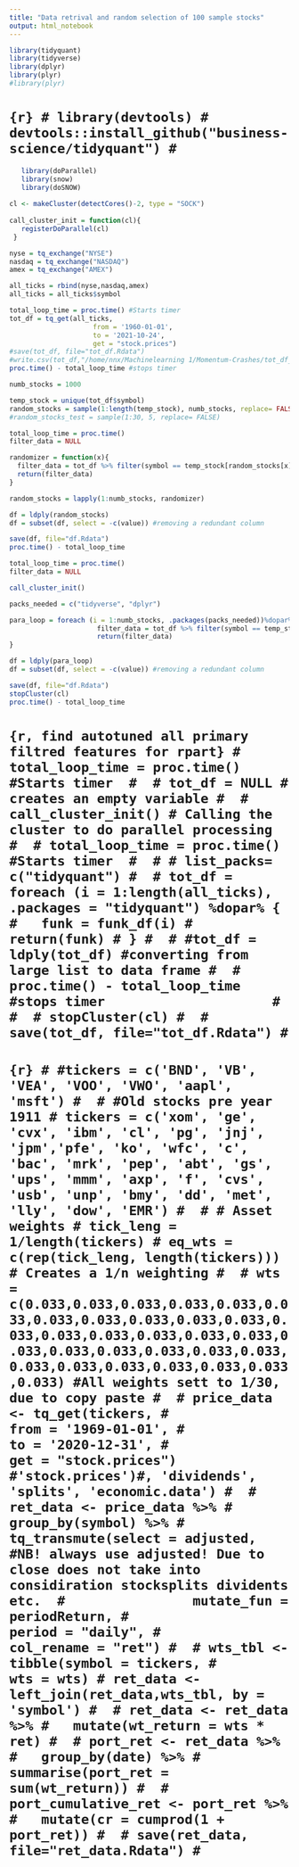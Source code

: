 ```yaml
---
title: "Data retrival and random selection of 100 sample stocks"
output: html_notebook
---
```


```r
library(tidyquant)
library(tidyverse)
library(dplyr)
library(plyr)
#library(plyr)
```

# ```{r}
# library(devtools)
# devtools::install_github("business-science/tidyquant")
# ```


```r
   library(doParallel)
   library(snow)
   library(doSNOW)
 
cl <- makeCluster(detectCores()-2, type = "SOCK")
 
call_cluster_init = function(cl){
   registerDoParallel(cl)
 }
```

```r

nyse = tq_exchange("NYSE")
nasdaq = tq_exchange("NASDAQ")
amex = tq_exchange("AMEX")

all_ticks = rbind(nyse,nasdaq,amex) 
all_ticks = all_ticks$symbol
```

```r
total_loop_time = proc.time() #Starts timer 
tot_df = tq_get(all_ticks,
                     from = '1960-01-01',
                     to = '2021-10-24',
                     get = "stock.prices")
#save(tot_df, file="tot_df.Rdata")
#write.csv(tot_df,"/home/nnx/Machinelearning 1/Momentum-Crashes/tot_df_db.csv", row.names = FALSE)
proc.time() - total_loop_time #stops timer     
```


```r
numb_stocks = 1000

temp_stock = unique(tot_df$symbol)
random_stocks = sample(1:length(temp_stock), numb_stocks, replace= FALSE) 
#random_stocks_test = sample(1:30, 5, replace= FALSE)
```


```r
total_loop_time = proc.time()
filter_data = NULL

randomizer = function(x){
  filter_data = tot_df %>% filter(symbol == temp_stock[random_stocks[x]])
  return(filter_data)
}

random_stocks = lapply(1:numb_stocks, randomizer)

df = ldply(random_stocks)
df = subset(df, select = -c(value)) #removing a redundant column

save(df, file="df.Rdata")
proc.time() - total_loop_time
```

```r
total_loop_time = proc.time()
filter_data = NULL

call_cluster_init()

packs_needed = c("tidyverse", "dplyr")

para_loop = foreach (i = 1:numb_stocks, .packages(packs_needed))%dopar% {
                      filter_data = tot_df %>% filter(symbol == temp_stock[random_stocks[i]])
                      return(filter_data)
}

df = ldply(para_loop)
df = subset(df, select = -c(value)) #removing a redundant column

save(df, file="df.Rdata")
stopCluster(cl)
proc.time() - total_loop_time
```








# ```{r, find autotuned all primary filtred features for rpart}
# total_loop_time = proc.time() #Starts timer 
# 
# tot_df = NULL # creates an empty variable
# 
# call_cluster_init() # Calling the cluster to do parallel processing 
# 
# total_loop_time = proc.time() #Starts timer 
# 
# # list_packs= c("tidyquant")
# 
# tot_df = foreach (i = 1:length(all_ticks), .packages = "tidyquant") %dopar% {
#   funk = funk_df(i)
#   return(funk)
# }
# 
# #tot_df = ldply(tot_df) #converting from large list to data frame
# 
# proc.time() - total_loop_time #stops timer                    
# 
# 
# stopCluster(cl)
# 
# save(tot_df, file="tot_df.Rdata")
# ```
   



# ```{r}
# #tickers = c('BND', 'VB', 'VEA', 'VOO', 'VWO', 'aapl', 'msft')
# 
# #Old stocks pre year 1911
# tickers = c('xom', 'ge', 'cvx', 'ibm', 'cl', 'pg', 'jnj', 'jpm','pfe', 'ko', 'wfc', 'c', 'bac', 'mrk', 'pep', 'abt', 'gs', 'ups', 'mmm', 'axp', 'f', 'cvs', 'usb', 'unp', 'bmy', 'dd', 'met', 'lly', 'dow', 'EMR')
# 
# # Asset weights
# tick_leng = 1/length(tickers)
# eq_wts = c(rep(tick_leng, length(tickers))) # Creates a 1/n weighting
# 
# wts = c(0.033,0.033,0.033,0.033,0.033,0.033,0.033,0.033,0.033,0.033,0.033,0.033,0.033,0.033,0.033,0.033,0.033,0.033,0.033,0.033,0.033,0.033,0.033,0.033,0.033,0.033,0.033,0.033,0.033,0.033) #All weights sett to 1/30, due to copy paste
# 
# price_data <- tq_get(tickers,
#                      from = '1969-01-01',
#                      to = '2020-12-31',
#                      get = "stock.prices") #'stock.prices')#, 'dividends', 'splits', 'economic.data')
# 
# ret_data <- price_data %>%
#   group_by(symbol) %>%
#   tq_transmute(select = adjusted, #NB! always use adjusted! Due to close does not take into considiration stocksplits dividents etc. 
#                mutate_fun = periodReturn,
#                period = "daily",
#                col_rename = "ret")
# 
# wts_tbl <- tibble(symbol = tickers,
#                   wts = wts)
# ret_data <- left_join(ret_data,wts_tbl, by = 'symbol')
# 
# ret_data <- ret_data %>%
#   mutate(wt_return = wts * ret)
# 
# port_ret <- ret_data %>%
#   group_by(date) %>%
#   summarise(port_ret = sum(wt_return))
# 
# port_cumulative_ret <- port_ret %>%
#   mutate(cr = cumprod(1 + port_ret))
# 
# save(ret_data, file="ret_data.Rdata")
# ```


